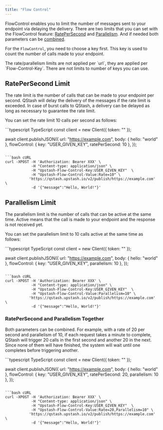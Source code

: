 ```yaml
---
title: "Flow Control"
---
```


FlowControl enables you to limit the number of messages sent to your endpoint via delaying the delivery. 
There are two limits that you can set with the FlowControl feature: [RatePerSecond](#ratepersecond-limit) and [Parallelism](#parallelism-limit).
And if needed both parameters can be [combined](#ratepersecond-and-parallelism-together).

For the `FlowControl`, you need to choose a key first. This key is used to count the number of calls made to your endpoint.

<Warning>
The rate/parallelism limits are not applied per `url`, they are applied per `Flow-Control-Key`. 
</Warning>
There are not limits to number of keys you can use.

## RatePerSecond Limit

The rate limit is the number of calls that can be made to your endpoint per second. 
QStash will delay the delivery of the messages if the rate limit is exceeded. 
In case of burst calls to QStash, a delivery can be delayed as long as necessary to guarantee the rate limit.


You can set the rate limit 10 calls per second as follows:

<CodeGroup>
```typescript TypeScript
const client = new Client({ token: "<QSTASH_TOKEN>" });

await client.publishJSON({
    url: "https://example.com",
    body: { hello: "world" },
    flowControl: { key: "USER_GIVEN_KEY", ratePerSecond: 10 },
});
```

```bash cURL
curl -XPOST -H 'Authorization: Bearer XXX' \
            -H "Content-type: application/json" \
            -H "Upstash-Flow-Control-Key:USER_GIVEN_KEY"  \
            -H "Upstash-Flow-Control-Value:Rate=10" \
           'https://qstash.upstash.io/v2/publish/https://example.com' \ 
            -d '{"message":"Hello, World!"}'
```
</CodeGroup>

## Parallelism Limit

The parallelism limit is the number of calls that can be active at the same time.
Active means that the call is made to your endpoint and the response is not received yet. 

You can set the parallelism limit to 10 calls active at the same time as follows:

<CodeGroup>
```typescript TypeScript
const client = new Client({ token: "<QSTASH_TOKEN>" });

await client.publishJSON({
    url: "https://example.com",
    body: { hello: "world" },
    flowControl: { key: "USER_GIVEN_KEY", parallelism: 10 },
});
```

```bash cURL
curl -XPOST -H 'Authorization: Bearer XXX' \
            -H "Content-type: application/json" \
            -H "Upstash-Flow-Control-Key:USER_GIVEN_KEY"  \
            -H "Upstash-Flow-Control-Value:Parallelism=10" \
           'https://qstash.upstash.io/v2/publish/https://example.com' \ 
            -d '{"message":"Hello, World!"}'
```
</CodeGroup>

### RatePerSecond and Parallelism Together

Both parameters can be combined. For example, with a rate of 20 per second and parallelism of 10, if each request takes a minute to complete, QStash will trigger 20 calls in the first second and another 20 in the next. Since none of them will have finished, the system will wait until one completes before triggering another.

<CodeGroup>
```typescript TypeScript
const client = new Client({ token: "<QSTASH_TOKEN>" });

await client.publishJSON({
    url: "https://example.com",
    body: { hello: "world" },
    flowControl: { key: "USER_GIVEN_KEY", ratePerSecond: 20, parallelism: 10 },
});
```

```bash cURL
curl -XPOST -H 'Authorization: Bearer XXX' \
            -H "Content-type: application/json" \
            -H "Upstash-Flow-Control-Key:USER_GIVEN_KEY"  \
            -H "Upstash-Flow-Control-Value:Rate=20,Parallelism=10" \
           'https://qstash.upstash.io/v2/publish/https://example.com' \ 
            -d '{"message":"Hello, World!"}'
```
</CodeGroup>